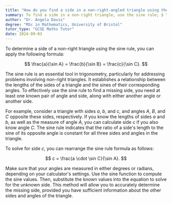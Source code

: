 ```yaml
---
title: "How do you find a side in a non-right-angled triangle using the sine rule?"
summary: To find a side in a non-right triangle, use the sine rule; $ \frac{a}{\sin A} = \frac{b}{\sin B} = \frac{c}{\sin C} $.
author: "Dr. Angela Davis"
degree: "MSc in Mathematics, University of Bristol"
tutor_type: "GCSE Maths Tutor"
date: 2024-09-03
---
```


To determine a side of a non-right triangle using the sine rule, you can apply the following formula:

$$
\frac{a}{\sin A} = \frac{b}{\sin B} = \frac{c}{\sin C}.
$$

The sine rule is an essential tool in trigonometry, particularly for addressing problems involving non-right triangles. It establishes a relationship between the lengths of the sides of a triangle and the sines of their corresponding angles. To effectively use the sine rule to find a missing side, you need at least one known pair of angle and side, along with either another angle or another side.

For example, consider a triangle with sides $a$, $b$, and $c$, and angles $A$, $B$, and $C$ opposite these sides, respectively. If you know the lengths of sides $a$ and $b$, as well as the measure of angle $A$, you can calculate side $c$ if you also know angle $C$. The sine rule indicates that the ratio of a side's length to the sine of its opposite angle is constant for all three sides and angles in the triangle.

To solve for side $c$, you can rearrange the sine rule formula as follows:

$$
c = \frac{a \cdot \sin C}{\sin A}.
$$

Make sure that your angles are measured in either degrees or radians, depending on your calculator's settings. Use the sine function to compute the sine values. Then, substitute the known values into the equation to solve for the unknown side. This method will allow you to accurately determine the missing side, provided you have sufficient information about the other sides and angles of the triangle.
    